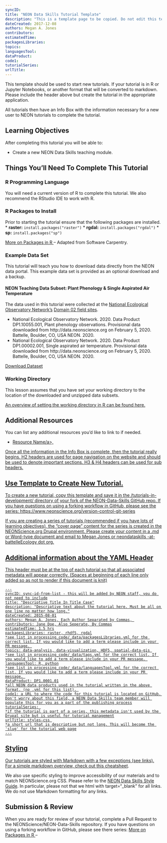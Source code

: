 ```yaml
---
syncID:
title: "NEON Data Skills Tutorial Template"
description: "This is a template page to be copied. Do not edit this template directly or your PR will be rejected."
dateCreated: 2017-12-08
authors: Megan A. Jones
contributors: 
estimatedTime: 
packagesLibraries: 
topics: 
languagesTool: 
dataProduct: 
code1: 
tutorialSeries: 
urlTitle: 
---
```


This template should be used to start new tutorials. If your tutorial is in R 
or Jupyter Notebooks, or another format that will be converted to markdown. 
Please include the header above but create the tutorial in the appropriate 
application. 

All tutorials then have an Info Box with the information necessary for a new user
to NEON tutorials to complete the tutorial.  

<div id="ds-objectives" markdown="1">

## Learning Objectives 
After completing this tutorial you will be able to: 

* Create a new NEON Data Skills teaching module. 

## Things You’ll Need To Complete This Tutorial

### R Programming Language
You will need a current version of R to complete this tutorial. We also recommend 
the RStudio IDE to work with R. 

### R Packages to Install
Prior to starting the tutorial ensure that the following packages are installed. 
* **raster:** `install.packages("raster")`
* **rgdal:** `install.packages("rgdal")`
* **sp:** `install.packages("sp")`

<a href="/packages-in-r" target="_blank"> More on Packages in R </a>– Adapted from Software Carpentry.

### Example Data Set

This tutorial will teach you how to download data directly from the NEON data 
portal.  This example data set is provided as an optional download and a backup. 

#### NEON Teaching Data Subset: Plant Phenology & Single Aspirated Air Temperature

The data used in this tutorial were collected at the 
<a href="http://www.neonscience.org" target="_blank"> National Ecological Observatory Network's</a> 
<a href="/field-sites/field-sites-map" target="_blank"> Domain 02 field sites</a>.  

* National Ecological Observatory Network. 2020. Data Product DP1.10055.001, Plant phenology observations. Provisional data downloaded from http://data.neonscience.org on February 5, 2020. Battelle, Boulder, CO, USA NEON. 2020.
* National Ecological Observatory Network. 2020. Data Product DP1.00002.001, Single aspirated air temperature. Provisional data downloaded from http://data.neonscience.org on February 5, 2020. Battelle, Boulder, CO, USA NEON. 2020.

<a href="https://ndownloader.figshare.com/files/9012085" class="link--button link--arrow">
Download Dataset</a>

### Working Directory
This lesson assumes that you have set your working 
directory to the location of the downloaded and unzipped data subsets. 

<a href="https://www.neonscience.org/set-working-directory-r" target="_blank"> An overview
of setting the working directory in R can be found here.</a>

## Additional Resources
You can list any additional resources you'd like to link to if needed. 

* <a href="URL Here" target="_blank"> Resource Name/a>,
 
</div>

Once all the information in the Info Box is complete, then the tutorial really 
begins. H2 headers are used for page navigation on the website and should be used
to denote important sections. H3 & H4 headers can be used for sub headers. 

## Use Template to Create New Tutorial. 
To create a new tutorial, copy this template and save it in the /tutorials-in-development/ 
directory of your fork of the NEON-Data-Skills GitHub repo. If you have questions 
on using a forking workflow in GitHub, please see the series: 
https://www.neonscience.org/version-control-git-series

If you are creating a series of tutorials (recommended if you have lots of learning 
objectives), the "cover page" content for the series is created in the NEONScience.org
Drupal environment. Please create your content in a .md or Word-type document and
email to Megan Jones or neondataskills -at- battelleEcology dot org.  


## Additional information about the YAML Header

This header must be at the top of each tutorial so that all associated metadata 
will appear correctly. (Spaces at beginning of each line only added so as not to render if this document is knit)

    ---
    syncID: sync-id-from-list - this will be added by NEON staff, you do not need to include
    title: "Descriptive Title In Title Case"
    description: "Descriptive text about the tutorial here. Must be all on one line no matter how long."
    dateCreated: 2015-08-01
    authors: Megan A. Jones, Each Author Separated by Commas, 
    contributors: Jane Doe, Also Seperate, By Commas
    estimatedTime: 1.5 hrs
    packagesLibraries: raster, rhdf5, rgdal
    *see list in processing_code/_data/packagesLibraries.yml for the correct list. If you would like to add a term please include in your PR message. 
    topics: data-analysis, data-visualization, HDF5, spatial-data-gis 
    *see list in processing_code/_data/tags.yml for the correct list. If you would like to add a term please include in your PR message. 
    languagesTool: R, python
    *see list in processing_code/_data/languagesTool.yml for the correct list. If you would like to add a term please include in your PR message. 
    dataProduct: DP1.0001.01
    *all NEON data products used in the tutorial written in the above format. (no .yml for this list). 
    code1: a URL to where the code for this tutorial is located on GitHub. Don't worry about this field, a NEON Data Skills team member will populate this for you as a part of the publishing process
    tutorialSeries: 
    *if the tutorial is part of a series, this metadata isn't used by the Drupal site but is useful for tutorial management
    urlTitle: styles-css 
    *a short url that is descriptive but not long. This will become the 'slug' for the tutorial web page
    ---

## Styling 

Our tutorials are styled with Markdown with a few exceptions (see links). 
For a simple markdown overview, check out 
<a href="https://github.com/adam-p/markdown-here/wiki/Markdown-Cheatsheet" target="_blank">this cheatsheet</a>.

We also use specific styling to improve accessibility of our materials and to match 
NEONScience.org CSS. Please refer to the 
<a href="https://github.com/NEONScience/NEON-Data-Skills/blob/master/tutorials/NDS-style-guide.md" target="_blank">NEON Data Skills Style Guide</a>. 
In particular, please not that we html with target="_blank" for all links. We 
do not use Markdown formatting for any links. 

## Submission & Review 
When you are ready for review of your tutorial, complete a Pull Request to the 
NEONScience/NEON-Data-Skills repository. If you have questions on using a forking workflow in GitHub, please see there series: 
<a href="https://www.neonscience.org/version-control-git-series" target="_blank"> More on Packages in R </a>– 


